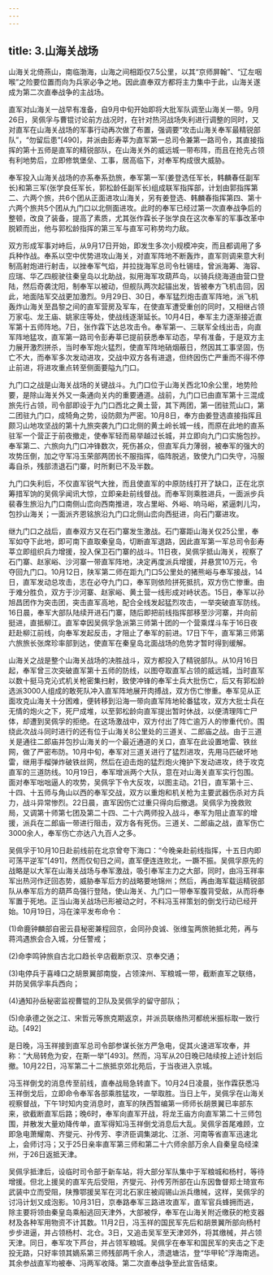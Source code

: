 ```yaml
---
---
---
```

title: 3.山海关战场
---




山海关北倚燕山，南临渤海，山海之间相距仅7.5公里，以其“京师屏翰”、“辽左咽喉”之险要位置而向为兵家必争之地。因此直奉双方都将主力集中于此，山海关遂成为第二次直奉战争的主战场。

直军对山海关一战早有准备，自9月中旬开始即将大批军队调至山海关一带。9月26日，吴佩孚与曹锟讨论前方战况时，在针对热河战场失利进行调整的同时，又对直军在山海关战场的军事行动再次做了布置，强调要“攻击山海关奉军最精锐部队”，“勿留后患”[490]，并派由彭寿莘为直军第一总司令兼第一路司令，其直接指挥的第十五师是直军的精锐部队，在山海关外的威远城一带布阵，而且在抢先占领有利地势后，立即修筑堡垒、工事，居高临下，对奉军构成很大威胁。

奉军投入山海关战场的亦系奉系劲旅，奉军第一军(姜登选任军长，韩麟春任副军长)和第三军(张学良任军长，郭松龄任副军长)组成联军指挥部，计划由郭指挥第二、六两个旅，共6个团从正面进攻山海关，另有姜登选、韩麟春指挥第四、第十六两个旅共5个团从九门口以北侧面进攻。此时的奉军已经过第一次直奉战争后的整顿，改良了装备，提高了素质，尤其张作霖长子张学良在这次奉军的军事改革中脱颖而出，他与郭松龄指挥的第三军与直军可称势均力敌。

双方形成军事对峙后，从9月17日开始，即发生多次小规模冲突，而且都调用了多兵种作战。奉系以空中优势进攻山海关，对直军阵地不断轰炸，直军则调来意大利制高射炮进行射击，以挫奉军气焰，并拉拢海军总司令杜锡珪，曾派海筹、海容、应瑞、华乙四舰驶往秦皇岛以北助战，拟用海军攻葫芦岛，以骑兵绕海道由营口登陆，然后奇袭沈阳，制奉军以被动，但舰队两次起锚出发，皆被奉方飞机击回，因此，地面陆军交战更加激烈。9月29日、30日，奉军猛烈炮击直军阵地，派飞机轰炸山海关至昌黎之间的直军营房及军车，在使直军遭受重创的同时，又相继占领万家屯、龙王庙、姚家庄等处，使战线逐渐延长。10月4日，奉军主力逐渐接近直军第十五师阵地。7日，张作霖下达总攻击令。奉军第一、三联军全线出击，向直军阵地猛攻，直军第一路司令彭寿莘已提前获悉奉军动态，早有准备，于是双方主力展开激烈拼杀，当时奉军炮火猛烈，使直军阵地硝烟蔽日，然因其工事坚固，伤亡不大，而奉军多次发动进攻，交战中双方各有进退，但终因伤亡严重而不得不停止前进，将进攻重点转至侧面要隘九门口。

九门口之战是山海关战场的关键战斗。九门口位于山海关西北10余公里，地势险要，是除山海关外又一条通向关内的重要通道。战前，九门口已由直军第十三混成旅先行占领，司令部即设于九门口西北之黄土营，其下两团，第一团驻荒山口，第二团驻九门口，成犄角之势，设防颇为严密。10月8日，奉方由姜登选直接指挥且颇习山地攻坚战的第十九旅突袭九门口北侧的黄土岭长城一线，而原在此地的直系驻军一个营正于前夜撤走，使奉军轻而易举越过长城，并立即向九门口实施包抄。奉军第二、六旅向九门口冲锋数次，死伤甚众，但直军兵力薄弱，被奉军的强大的攻势压倒，加之守军冯玉荣部两团长不服指挥，临阵脱逃，致使九门口失守，冯服毒自杀，残部溃退石门寨，时所剩已不及半数。

九门口失利后，不仅直军锐气大挫，而且使直军的中原防线打开了缺口，正在北京筹措军饷的吴佩孚闻讯大惊，立即亲赴前线督战。而奉军则乘胜进兵，一面派步兵裴春生旅沿九门口南侧山峦向西南推进，攻占里峪、外峪、响马峪，紧逼刺儿沟，包抄山海关；一面派齐恩铭旅沿九门口北侧山峦向西挺进，向石门寨进攻。

继九门口之战后，直奉双方又在石门寨发生激战。石门寨距山海关仅25公里，奉军如夺下此地，即可南下直取秦皇岛，切断直军退路，因此直军第一军总司令彭寿莘立即组织兵力增援，投入保卫石门寨的战斗。11日夜，吴佩孚抵山海关，视察了石门寨、赵家峪、沙河寨一带直军阵地，决定再度派兵增援，并悬赏10万元，令夺回九门口。10月12日，陕军第二师在距九门口5公里处的猪熊峪与奉军接战，14日，直军发动总攻击，志在必夺九门口，奉军则依险拼死抵抗，双方伤亡惨重。由于难分胜负，双方于沙河寨、赵家峪、黄土营一线形成对峙状态。15日，奉军以孙旭昌团作为突击团，突击直军高地，配合全线发起猛烈攻击，一举突破直军防线。16日晨，奉军大部队陆续开进石门寨，随后即把前线指挥部移至沙河寨，并向前挺进，直抵柳江。直军幸因吴佩孚急派第三师第十团的一个营乘煤斗车于16日夜赶赴柳江前线，向奉军发起反击，才阻止了奉军的前进。17日下午，直军第三师第六旅旅长张席珍率部到达，使直军在秦皇岛北面战场的危势才暂时得到缓解。

山海关之战是整个山海关战场的决胜战斗，双方都投入了精锐部队。从10月16日起，奉军曾三次突破直军第十五师的防线，以图夺取直军占领的威远城，当时直军以数十挺马克沁式机关枪密集扫射，致使冲锋的奉军士兵大批伤亡，后又有郭松龄选派3000人组成的敢死队冲入直军阵地展开肉搏战，双方伤亡惨重。奉军见从正面攻克山海关十分困难，便转移到沿海一带向直军阵地轮番猛攻，双方大批士兵在无情的炮火之下，死尸成堆，以至郭松龄向直军提出暂时休战，以便清理阵亡尸体，却遭到吴佩孚的拒绝。在这场激战中，双方付出了阵亡逾万人的惨重代价。围绕此次战斗同时进行的还有位于山海关8公里处的三道关、二郎庙之战。由于三道关是通往二郎庙并包抄山海关的一个最近通道的关口，直军在此设置地雷、铁丝网，做了严密布防。10月中旬，奉军对三道关进行了猛烈进攻，先用马匹破坏地雷，继用手榴弹炸破铁丝网，然后在迫击炮的猛烈炮火掩护下发动进攻，终于攻克直军的三道防线。10月19日，奉军增派两个大队，意在对山海关直军实行包围。面对奉军咄咄逼人的攻势，吴佩孚下令大反攻，以图主动。21日，直军第十三、十四、十五师与角山以西的奉军交战，双方以重炮和机关枪为主要武器伤杀对方兵力，战斗异常惨烈。22日晨，直军因伤亡过重只得向后撤退。吴佩孚为挽救败局，又调第十师第七团及第二十四、二十六两师投入战斗，奉军为阻止直军的增援，派兵在二郎庙一带进行阻击，双方各有死伤。三道关、二郎庙之战，直军伤亡3000余人，奉军伤亡亦达八九百人之多。

吴佩孚于10月10日赴前线前在北京曾夸下海口：“今晚亲赴前线指挥，十五日内即可荡平逆军”[491]，然而仅旬日之间，直军便连连败北，一蹶不振。吴佩孚原先的战略是以大军在山海关战场与奉军激战，吸引奉军主力之大部，同时，由冯玉祥率军出热河作迂回态势，威胁奉军后方的战略要地锦州；然后，再由海军载运精锐部队从奉军后方的葫芦岛强行登陆，使山海关、九门口一带奉军腹背受敌，从而将奉军置于死地。正当山海关战场已形被动之时，不料冯玉祥策划的倒戈行动已经开始。10月19日，冯在滦平发布命令：

(1)命鹿钟麟部自密云县秘密兼程回京，会同孙良诚、张维玺两旅驰抵北苑，再与蒋鸿遇旅会合入城，分任警戒；

(2)命李鸣钟旅自古北口趋长辛店截断京汉、京奉交通；

(3)电停兵于喜峰口之胡景翼部南旋，占领滦州、军粮城一带，截断直军之联络，并防吴佩孚率兵西向；

(4)通知孙岳秘密监视曹锟的卫队及吴佩孚的留守部队；

(5)命承德之张之江、宋哲元等旅克期返京，并派员联络热河都统米振标取一致行动。[492]

是日晚，冯玉祥接到直军总司令部参谋长张方严急电，促其火速进军攻奉，并称：“大局转危为安，在斯一举”[493]。然而，冯军从20日晚已陆续按上述计划后撤。10月22日，冯军第二十二旅抵京郊北苑后，于当夜进入京城。

冯玉祥倒戈的消息传至前线，直奉战局急转直下。10月24日凌晨，张作霖获悉冯玉祥倒戈后，立即命令奉军各部乘胜猛攻，一举取胜。当日上午，吴佩孚在山海关视察督战，下午1时知内变消息时，直军的陕西暂编第一师师长胡景翼已率部东来，欲截断直军后路；晚6时，奉军向直军开战，将龙王庙方向直军第二十三师包围，并散发大量劝降传单，直军得知冯玉祥倒戈消息后大乱。吴佩孚首尾难顾，立即急电萧耀南、齐燮元、孙传芳、李济臣调集湖北、江浙、河南等省直军迅速北上，会师讨冯；又于25日亲率直军第三师和第二十六师余部万余人自秦皇岛经滦州，于26日返抵天津。

吴佩孚抵津后，设临时司令部于新车站，将大部分军队集中于军粮城和杨村，等待增援。但北上援吴的直军先后受阻，齐燮元、孙传芳所部在山东因鲁督郑士琦宣布武装中立而受阻，陕豫鄂援吴军在河北石家庄被阎锡山派兵缴械，这样，吴佩孚的讨冯计划又成泡影。10月31日，京奉路奉军三路进攻直军，直军官兵蜂拥而逃，除主要将领由秦皇岛乘船逃回天津外，大部被俘，奉军在山海关附近缴获的枪支器材及各种军用物资不计其数。11月2日，冯玉祥的国民军先后和胡景翼所部向杨村步步进逼，并占领杨村、北仓。3日，又追击吴军至天津郊外，将其缴械，并占领天津。同日，奉军攻下芦台，并占领军粮城。吴佩孚在奉军和国民军的夹击之下走投无路，只好率领其嫡系第三师残部两千余人，溃退塘沽，登“华甲轮”浮海南逃。其余参战直军均被奉、冯两军收降。第二次直奉战争至此宣告结束。